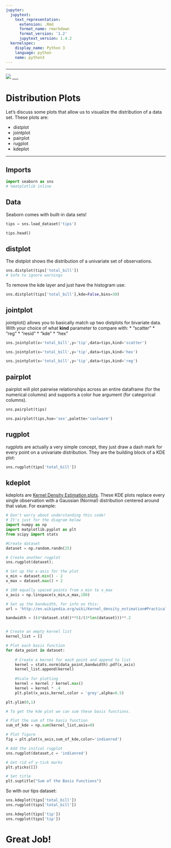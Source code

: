 ```yaml
---
jupyter:
  jupytext:
    text_representation:
      extension: .Rmd
      format_name: rmarkdown
      format_version: '1.2'
      jupytext_version: 1.4.2
  kernelspec:
    display_name: Python 3
    language: python
    name: python3
---
```


___

<a href='http://www.pieriandata.com'> <img src='../Pierian_Data_Logo.png' /></a>
___


# Distribution Plots

Let's discuss some plots that allow us to visualize the distribution of a data set. These plots are:

* distplot
* jointplot
* pairplot
* rugplot
* kdeplot


___
## Imports

```python
import seaborn as sns
# %matplotlib inline
```

## Data
Seaborn comes with built-in data sets!

```python
tips = sns.load_dataset('tips')
```

```python
tips.head()
```

## distplot

The distplot shows the distribution of a univariate set of observations.

```python
sns.distplot(tips['total_bill'])
# Safe to ignore warnings
```

To remove the kde layer and just have the histogram use:

```python
sns.distplot(tips['total_bill'],kde=False,bins=30)
```

## jointplot

jointplot() allows you to basically match up two distplots for bivariate data. With your choice of what **kind** parameter to compare with: 
* “scatter” 
* “reg” 
* “resid” 
* “kde” 
* “hex”

```python
sns.jointplot(x='total_bill',y='tip',data=tips,kind='scatter')
```

```python
sns.jointplot(x='total_bill',y='tip',data=tips,kind='hex')
```

```python
sns.jointplot(x='total_bill',y='tip',data=tips,kind='reg')
```

## pairplot

pairplot will plot pairwise relationships across an entire dataframe (for the numerical columns) and supports a color hue argument (for categorical columns). 

```python
sns.pairplot(tips)
```

```python
sns.pairplot(tips,hue='sex',palette='coolwarm')
```

## rugplot

rugplots are actually a very simple concept, they just draw a dash mark for every point on a univariate distribution. They are the building block of a KDE plot:

```python
sns.rugplot(tips['total_bill'])
```

## kdeplot

kdeplots are [Kernel Density Estimation plots](http://en.wikipedia.org/wiki/Kernel_density_estimation#Practical_estimation_of_the_bandwidth). These KDE plots replace every single observation with a Gaussian (Normal) distribution centered around that value. For example:

```python
# Don't worry about understanding this code!
# It's just for the diagram below
import numpy as np
import matplotlib.pyplot as plt
from scipy import stats

#Create dataset
dataset = np.random.randn(25)

# Create another rugplot
sns.rugplot(dataset);

# Set up the x-axis for the plot
x_min = dataset.min() - 2
x_max = dataset.max() + 2

# 100 equally spaced points from x_min to x_max
x_axis = np.linspace(x_min,x_max,100)

# Set up the bandwidth, for info on this:
url = 'http://en.wikipedia.org/wiki/Kernel_density_estimation#Practical_estimation_of_the_bandwidth'

bandwidth = ((4*dataset.std()**5)/(3*len(dataset)))**.2


# Create an empty kernel list
kernel_list = []

# Plot each basis function
for data_point in dataset:
    
    # Create a kernel for each point and append to list
    kernel = stats.norm(data_point,bandwidth).pdf(x_axis)
    kernel_list.append(kernel)
    
    #Scale for plotting
    kernel = kernel / kernel.max()
    kernel = kernel * .4
    plt.plot(x_axis,kernel,color = 'grey',alpha=0.5)

plt.ylim(0,1)
```

```python
# To get the kde plot we can sum these basis functions.

# Plot the sum of the basis function
sum_of_kde = np.sum(kernel_list,axis=0)

# Plot figure
fig = plt.plot(x_axis,sum_of_kde,color='indianred')

# Add the initial rugplot
sns.rugplot(dataset,c = 'indianred')

# Get rid of y-tick marks
plt.yticks([])

# Set title
plt.suptitle("Sum of the Basis Functions")
```

So with our tips dataset:

```python
sns.kdeplot(tips['total_bill'])
sns.rugplot(tips['total_bill'])
```

```python
sns.kdeplot(tips['tip'])
sns.rugplot(tips['tip'])
```

# Great Job!
